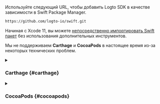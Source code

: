Используйте следующий URL, чтобы добавить Logto SDK в качестве зависимости в Swift Package Manager.

```bash
https://github.com/logto-io/swift.git
```

Начиная с Xcode 11, вы можете [непосредственно импортировать Swift пакет](https://developer.apple.com/documentation/swift_packages/adding_package_dependencies_to_your_app) без использования дополнительных инструментов.

Мы не поддерживаем **Carthage** и **CocoaPods** в настоящее время из-за некоторых технических проблем.

<details>

<summary>

### Carthage \{#carthage}

</summary>

Carthage [требует файл `xcodeproj` для сборки](https://github.com/Carthage/Carthage/issues/1226#issuecomment-290931385), но `swift package generate-xcodeproj` выдаст ошибку, так как мы используем бинарные цели для нативных социальных плагинов. Мы постараемся найти обходной путь позже.

</details>

<details>

<summary>

### CocoaPods \{#cocoapods}

</summary>

CocoaPods [не поддерживает локальные зависимости](https://github.com/CocoaPods/CocoaPods/issues/3276) и монорепозитории, поэтому сложно создать `.podspec` для этого репозитория.

</details>
